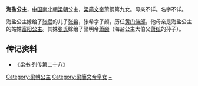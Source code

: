{{東亞女性歷史人物
| 名稱=海盐公主
| 身份=[[南朝梁|梁朝]]公主
| 畫像=
| 說明=
| 姓=萧
| 名=
| 封爵=[[公主|公主]]
| 位號=
| 封號=海盐公主
| 出生年=
| 逝世年=
| 諡號=
| 墳墓=
| 父親=[[萧纲|萧纲]]
| 夫=[[张希_(南朝梁)|张希]]
| 同胞兄弟=
| 夫之母=[[富陽公主_(梁)|富阳公主]]
|}}
'''海盐公主'''，[[中国|中国]][[南北朝|南北朝]][[南朝梁|梁朝]]公主，[[梁简文帝|梁简文帝]]萧纲第九女。母亲不详。名字不详。

海盐公主嫁给了[[张缵|张缵]]的儿子[[张希_(南朝梁)|张希]]，张希字子颜，历任[[黄门侍郎|黄门侍郎]]，他母亲是海盐公主的姑姑[[富陽公主_(梁)|富阳公主]]。其妹[[張皇后_(蕭巋)|张氏]]嫁给了梁明帝[[蕭巋|蕭巋]]（海盐公主大伯父[[萧统|萧统]]的孙子）。

== 传记资料 ==
*《[[梁书|梁书]]·列传第二十八》

[[Category:梁朝公主|Category:梁朝公主]]
[[Category:梁簡文帝皇女|Category:梁簡文帝皇女]]
[[Category:蘭陵蕭氏|~]]
